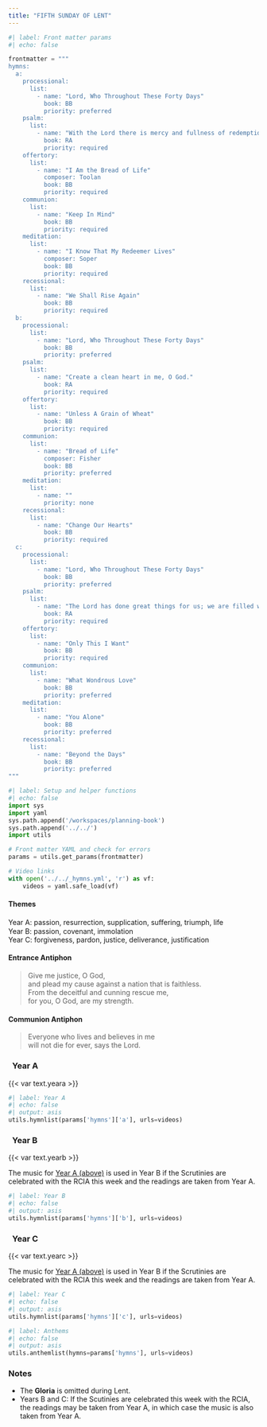 ```yaml
---
title: "FIFTH SUNDAY OF LENT"
---
```


```python
#| label: Front matter params
#| echo: false

frontmatter = """
hymns:
  a:
    processional:
      list:
        - name: "Lord, Who Throughout These Forty Days"
          book: BB
          priority: preferred
    psalm:
      list:
        - name: "With the Lord there is mercy and fullness of redemption."
          book: RA
          priority: required
    offertory:
      list:
        - name: "I Am the Bread of Life"
          composer: Toolan
          book: BB
          priority: required
    communion:
      list:
        - name: "Keep In Mind"
          book: BB
          priority: required
    meditation:
      list:
        - name: "I Know That My Redeemer Lives"
          composer: Soper
          book: BB
          priority: required
    recessional:
      list:
        - name: "We Shall Rise Again"
          book: BB
          priority: required
  b:
    processional:
      list:
        - name: "Lord, Who Throughout These Forty Days"
          book: BB
          priority: preferred
    psalm:
      list:
        - name: "Create a clean heart in me, O God."
          book: RA
          priority: required
    offertory:
      list:
        - name: "Unless A Grain of Wheat"
          book: BB
          priority: required
    communion:
      list:
        - name: "Bread of Life"
          composer: Fisher
          book: BB
          priority: preferred
    meditation:
      list:
        - name: ""
          priority: none
    recessional:
      list:
        - name: "Change Our Hearts"
          book: BB
          priority: required
  c:
    processional:
      list:
        - name: "Lord, Who Throughout These Forty Days"
          book: BB
          priority: preferred
    psalm:
      list:
        - name: "The Lord has done great things for us; we are filled with joy."
          book: RA
          priority: required
    offertory:
      list:
        - name: "Only This I Want"
          book: BB
          priority: required
    communion:
      list:
        - name: "What Wondrous Love"
          book: BB
          priority: preferred
    meditation:
      list:
        - name: "You Alone"
          book: BB
          priority: preferred
    recessional:
      list:
        - name: "Beyond the Days"
          book: BB
          priority: preferred
"""
```

```python
#| label: Setup and helper functions
#| echo: false
import sys
import yaml
sys.path.append('/workspaces/planning-book')
sys.path.append('../../')
import utils

# Front matter YAML and check for errors
params = utils.get_params(frontmatter)

# Video links
with open('../../_hymns.yml', 'r') as vf:
    videos = yaml.safe_load(vf)
```

:::  {.red}
#### **Themes**
:::

[Year A:]{.red} passion, resurrection, supplication, suﬀering,
triumph, life  
[Year B:]{.red} passion, covenant, immolation  
[Year C:]{.red} forgiveness, pardon, justice, deliverance, justification

:::  {.red}
#### **Entrance Antiphon**
:::

> Give me justice, O God,  
> and plead my cause against a nation that is faithless.  
> From the deceitful and cunning rescue me,  
> for you, O God, are my strength.

:::  {.red}
#### **Communion Antiphon**
:::

> Everyone who lives and believes in me  
> will not die for ever, says the Lord.

::: {.titlered}
### &nbsp; Year A
:::
{{< var text.yeara >}}

```python
#| label: Year A
#| echo: false
#| output: asis
utils.hymnlist(params['hymns']['a'], urls=videos)
```

::: {.titlered}
### &nbsp; Year B
:::
{{< var text.yearb >}}

[The music for [Year A (above)](#year-a) is used in Year B if the Scrutinies are celebrated with the RCIA this week and the readings are taken from Year A.]{.red}

```python
#| label: Year B
#| echo: false
#| output: asis
utils.hymnlist(params['hymns']['b'], urls=videos)
```

::: {.titlered}
### &nbsp; Year C
:::
{{< var text.yearc >}}

[The music for [Year A (above)](#year-a) is used in Year B if the Scrutinies are celebrated with the RCIA this week and the readings are taken from Year A.]{.red}

```python
#| label: Year C
#| echo: false
#| output: asis
utils.hymnlist(params['hymns']['c'], urls=videos)
```


```python
#| label: Anthems
#| echo: false
#| output: asis
utils.anthemlist(hymns=params['hymns'], urls=videos)
```

::: {.red}
### Notes
:::

* The **Gloria** is omitted during Lent.
* [Years B and C:]{.red} If the Scutinies are celebrated this week with the RCIA, the readings may be taken from Year A, in which case the music is also taken from Year A.